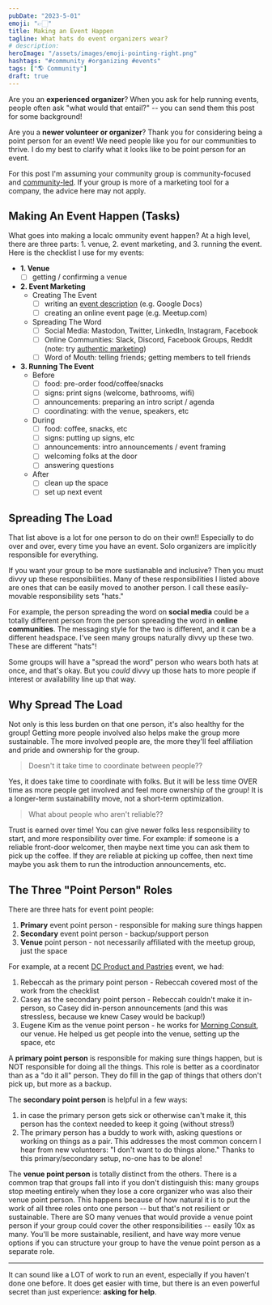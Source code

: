 ```yaml
---
pubDate: "2023-5-01"
emoji: "👉🏻"
title: Making an Event Happen
tagline: What hats do event organizers wear?
# description:
heroImage: "/assets/images/emoji-pointing-right.png"
hashtags: "#community #organizing #events"
tags: ["🌎 Community"]
draft: true
---
```


Are you an **experienced organizer**? When you ask for help running events, people often ask "what would that entail?" -- you can send them this post for some background!

Are you a **newer volunteer or organizer**? Thank you for considering being a point person for an event! We need people like you for our communities to thrive. I do my best to clarify what it looks like to be point person for an event.

For this post I'm assuming your community group is community-focused and [community-led](https://www.happyandeffective.com/blog/community-groups-community-led-vs-company-led). If your group is more of a marketing tool for a company, the advice here may not apply.

## Making An Event Happen (Tasks)

What goes into making a localc ommunity event happen? At a high level, there are three parts: 1. venue, 2. event marketing, and 3. running the event. Here is the checklist I use for my events:

- **1. Venue**
  - [ ] getting / confirming a venue
- **2. Event Marketing**
  - Creating The Event
    - [ ] writing an [event description](https://www.caseywatts.com/blog/making-event-descriptions-welcoming/) (e.g. Google Docs)
    - [ ] creating an online event page (e.g. Meetup.com)
  - Spreading The Word
    - [ ] Social Media: Mastodon, Twitter, LinkedIn, Instagram, Facebook
    - [ ] Online Communities: Slack, Discord, Facebook Groups, Reddit (note: try [authentic marketing](https://www.caseywatts.com/blog/authentic-event-marketing/))
    - [ ] Word of Mouth: telling friends; getting members to tell friends
- **3. Running The Event**
  - Before
    - [ ] food: pre-order food/coffee/snacks
    - [ ] signs: print signs (welcome, bathrooms, wifi)
    - [ ] announcements: preparing an intro script / agenda
    - [ ] coordinating: with the venue, speakers, etc
  - During
    - [ ] food: coffee, snacks, etc
    - [ ] signs: putting up signs, etc
    - [ ] announcements: intro announcements / event framing
    - [ ] welcoming folks at the door
    - [ ] answering questions
  - After
    - [ ] clean up the space
    - [ ] set up next event

## Spreading The Load

That list above is a lot for one person to do on their own!! Especially to do over and over, every time you have an event. Solo organizers are implicitly responsible for everything.

If you want your group to be more sustianable and inclusive? Then you must divvy up these responsibilities. Many of these responsibilities I listed above are ones that can be easily moved to another person. I call these easily-movable responsibility sets "hats."

For example, the person spreading the word on **social media** could be a totally different person from the person spreading the word in **online communities**. The messaging style for the two is different, and it can be a different headspace. I've seen many groups naturally divvy up these two. These are different "hats"!

Some groups will have a "spread the word" person who wears both hats at once, and that's okay. But you _could_ divvy up those hats to more people if interest or availability line up that way.

## Why Spread The Load

Not only is this less burden on that one person, it's also healthy for the group! Getting more people involved also helps make the group more sustainable. The more involved people are, the more they'll feel affiliation and pride and ownership for the group.

> Doesn't it take time to coordinate between people??

Yes, it does take time to coordinate with folks. But it will be less time OVER time as more people get involved and feel more ownership of the group! It is a longer-term sustainability move, not a short-term optimization.

> What about people who aren't reliable??

Trust is earned over time! You can give newer folks less responsibility to start, and more responsibility over time. For example: if someone is a reliable front-door welcomer, then maybe next time you can ask them to pick up the coffee. If they are reliable at picking up coffee, then next time maybe you ask them to run the introduction announcements, etc.

## The Three "Point Person" Roles

There are three hats for event point people:

1. **Primary** event point person - responsible for making sure things happen
2. **Secondary** event point person - backup/support person
3. **Venue** point person - not necessarily affiliated with the meetup group, just the space

For example, at a recent [DC Product and Pastries](https://www.meetup.com/product-and-pastries/) event, we had:

1. Rebeccah as the primary point person - Rebeccah covered most of the work from the checklist
2. Casey as the secondary point person - Rebeccah couldn't make it in-person, so Casey did in-person announcements (and this was stressless, because we knew Casey would be backup!)
3. Eugene Kim as the venue point person - he works for [Morning Consult](https://morningconsult.com/), our venue. He helped us get people into the venue, setting up the space, etc

A **primary point person** is responsible for making sure things happen, but is NOT responsible for doing all the things. This role is better as a coordinator than as a "do it all" person. They do fill in the gap of things that others don't pick up, but more as a backup.

The **secondary point person** is helpful in a few ways:

1. in case the primary person gets sick or otherwise can't make it, this person has the context needed to keep it going (without stress!)
2. The primary person has a buddy to work with, asking questions or working on things as a pair. This addresses the most common concern I hear from new volunteers: "I don't want to do things alone." Thanks to this primary/secondary setup, no-one has to be alone!

The **venue point person** is totally distinct from the others. There is a common trap that groups fall into if you don't distinguish this: many groups stop meeting entirely when they lose a core organizer who was also their venue point person. This happens because of how natural it is to put the work of all three roles onto one person -- but that's not resilient or sustainable. There are SO many venues that would provide a venue point person if your group could cover the other responsibilities -- easily 10x as many. You'll be more sustainable, resilient, and have way more venue options if you can structure your group to have the venue point person as a separate role.

---

It can sound like a LOT of work to run an event, especially if you haven't done one before. It does get easier with time, but there is an even powerful secret than just experience: **asking for help**.
